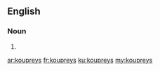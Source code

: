 ==English==

===Noun===
{{head|en|plural}}

# {{plural of|kouprey|lang=en}}

[[ar:koupreys]]
[[fr:koupreys]]
[[ku:koupreys]]
[[my:koupreys]]